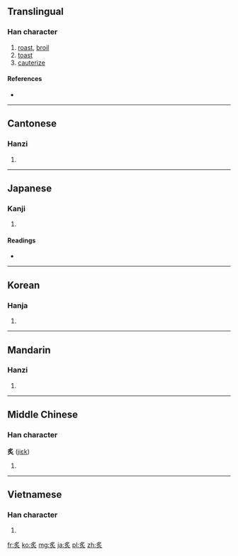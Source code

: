 {{also|炙}}
==Translingual==

===Han character===
{{Han char|rn=86|rad=火|as=04|sn=8|four=2780<sub>9</sub>|canj=月火 (BF)}}

# [[roast]], [[broil]]
# [[toast]]
# [[cauterize]]

====References====
* {{Han ref|kx=0667.240|dkj=18922|dj=1077.030|hdz=32192.160|uh=7099|ud=28825|bh=AAA5|bd=43685}}

----

==Cantonese==

===Hanzi===
{{yue-hanzi|jyut=|y=jek3, jik3}}

# {{defn|Cantonese|sort=火04}}

----

==Japanese==

===Kanji===
{{ja-kanji|grade=|rs=火04}}

# {{defn|Japanese|sort=火04}}

====Readings====
* {{ja-readings|on=[[しゃ]] (''sha''), [[せき]] (''seki'')|kun=[[あぶる]] ([[炙る]], ''[[aburu]]'')}}

----

==Korean==

===Hanja===
{{ko-hanja|hangeul=[[자]], [[적]]|eumhun=|rv=ja, jeok|mr=cha, chŏk|y=ca, cek}}

# {{defn|Korean|sort=火04}}

----

==Mandarin==

===Hanzi===
{{cmn-hanzi|pin=[[zhì]] ([[zhi4]])|wg=chih<sup>4</sup>}}

# {{defn|Mandarin|sort=火04}}

----

==Middle Chinese==

===Han character===
'''炙''' ([[jiɛk]])

# {{defn|Middle Chinese|sort=火04}}

----

==Vietnamese==

===Han character===
{{vi-hantu|[[chích]], [[chá]], [[chả]]|rs=火04}}

# {{defn|Vietnamese|sort=火04}}

[[fr:炙]]
[[ko:炙]]
[[mg:炙]]
[[ja:炙]]
[[pl:炙]]
[[zh:炙]]